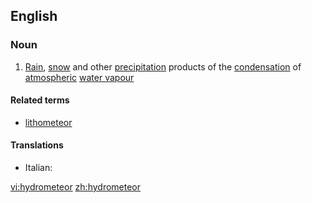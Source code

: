 ==English==

===Noun===
{{en-noun}}

# [[rain|Rain]], [[snow]] and other [[precipitation]] products of the [[condensation]] of [[atmospheric]] [[water vapour]]

====Related terms====
*[[lithometeor]]

====Translations====
{{trans-top}}
* Italian: {{t-|it|idrometeora|f}}
{{trans-mid}}

{{trans-bottom}}

[[vi:hydrometeor]]
[[zh:hydrometeor]]